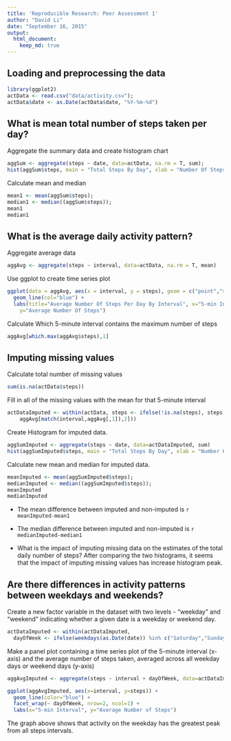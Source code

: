 ```yaml
---
title: 'Reproducible Research: Peer Assessment 1'
author: "David Li"
date: "September 16, 2015"
output: 
  html_document:
    keep_md: true
---
```


## Loading and preprocessing the data
```r
library(ggplot2)
actData <- read.csv("data/activity.csv");
actData$date <- as.Date(actData$date, "%Y-%m-%d")
```

## What is mean total number of steps taken per day?
Aggregate the summary data and create histogram chart
```r
aggSum <- aggregate(steps ~ date, data=actData, na.rm = T, sum);
hist(aggSum$steps, main = "Total Steps By Day", xlab = "Number Of Steps", col = "red");
```

Calculate mean and median
```r
mean1 <- mean(aggSum$steps);
median1 <- median((aggSum$steps));
mean1
median1
```

## What is the average daily activity pattern?
Aggregate average data
```r
aggAvg <- aggregate(steps ~ interval, data=actData, na.rm = T, mean)
```

Use ggplot to create time series plot
```r
ggplot(data = aggAvg, aes(x = interval, y = steps), geom = c("point","smooth") ) + 
  geom_line(col="blue") + 
  labs(title="Average Number Of Steps Per Day By Interval", x="5-min Interval",
    y="Average Number Of Steps")
```

Calculate Which 5-minute interval contains the maximum number of steps
```r
aggAvg[which.max(aggAvg$steps),1]
```

## Imputing missing values
Calculate total number of missing values
```r
sum(is.na(actData$steps))
```
Fill in all of the missing values with the mean for that 5-minute interval
```r
actDataImputed <- within(actData, steps <- ifelse(!is.na(steps), steps,
    aggAvg[match(interval,aggAvg[,1]),2]))
```

Create Histogram for imputed data. 
```r
aggSumImputed <- aggregate(steps ~ date, data=actDataImputed, sum)
hist(aggSumImputed$steps, main = "Total Steps By Day", xlab = "Number Of Steps", col = "blue")
```

Calculate new mean and median for imputed data. 
``` r
meanImputed <- mean(aggSumImputed$steps);
medianImputed <- median((aggSumImputed$steps));
meanImputed
medianImputed
```

* The mean difference between imputed and non-imputed is `r meanImputed-mean1`
* The median difference between imputed and non-imputed is `r medianImputed-median1`

* What is the impact of imputing missing data on the estimates of the total daily number of steps?
After comparing the two histograms, it seems that the impact of imputing missing values has increase histogram peak. 


## Are there differences in activity patterns between weekdays and weekends?
Create a new factor variable in the dataset with two levels - "weekday" and "weekend" indicating whether a given date is a weekday or weekend day.
```r
actDataImputed <- within(actDataImputed, 
  dayOfWeek <- ifelse(weekdays(as.Date(date)) %in% c("Saturday","Sunday"), "weekend","weekday"))
```

Make a panel plot containing a time series plot of the 5-minute interval (x-axis) and the average number of steps taken, averaged across all weekday days or weekend days (y-axis)
```r
aggAvgImputed <- aggregate(steps ~ interval + dayOfWeek, data=actDataImputed, na.rm = T, mean)

ggplot(aggAvgImputed, aes(x=interval, y=steps)) + 
  geom_line(color="blue") + 
  facet_wrap(~ dayOfWeek, nrow=2, ncol=1) +
  labs(x="5-min Interval", y="Average Number of Steps")
```
The graph above shows that activity on the weekday has the greatest peak from all steps intervals.